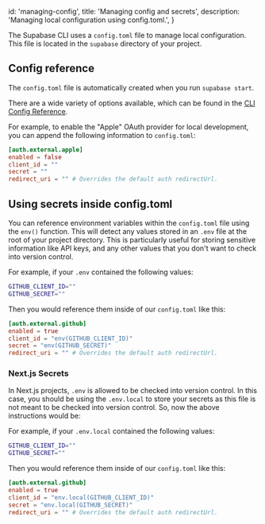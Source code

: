 
  id: 'managing-config',
  title: 'Managing config and secrets',
  description: 'Managing local configuration using config.toml.',
}

The Supabase CLI uses a `config.toml` file to manage local configuration. This file is located in the `supabase` directory of your project.

## Config reference

The `config.toml` file is automatically created when you run `supabase start`.

There are a wide variety of options available, which can be found in the [CLI Config Reference](/docs/guides/cli/config).

For example, to enable the "Apple" OAuth provider for local development, you can append the following information to `config.toml`:

```toml
[auth.external.apple]
enabled = false
client_id = ""
secret = ""
redirect_uri = "" # Overrides the default auth redirectUrl.
```

## Using secrets inside config.toml

You can reference environment variables within the `config.toml` file using the `env()` function. This will detect any values stored in an `.env` file at the root of your project directory. This is particularly useful for storing sensitive information like API keys, and any other values that you don't want to check into version control.

For example, if your `.env` contained the following values:

```bash
GITHUB_CLIENT_ID=""
GITHUB_SECRET=""
```

Then you would reference them inside of our `config.toml` like this:

```toml
[auth.external.github]
enabled = true
client_id = "env(GITHUB_CLIENT_ID)"
secret = "env(GITHUB_SECRET)"
redirect_uri = "" # Overrides the default auth redirectUrl.
```

### Next.js Secrets

In Next.js projects, `.env` is allowed to be checked into version control. In this case, you should be using the `.env.local` to store your secrets as this file is not meant to be checked into version control. So, now the above instructions would be:

For example, if your `.env.local` contained the following values:

```bash
GITHUB_CLIENT_ID=""
GITHUB_SECRET=""
```

Then you would reference them inside of our `config.toml` like this:

```toml
[auth.external.github]
enabled = true
client_id = "env.local(GITHUB_CLIENT_ID)"
secret = "env.local(GITHUB_SECRET)"
redirect_uri = "" # Overrides the default auth redirectUrl.
```


